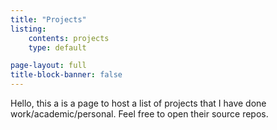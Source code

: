 ```yaml
---
title: "Projects"
listing: 
    contents: projects
    type: default

page-layout: full
title-block-banner: false
---
```


Hello, this a is a page to host a list of projects that I have done work/academic/personal. Feel free to open their source repos.

